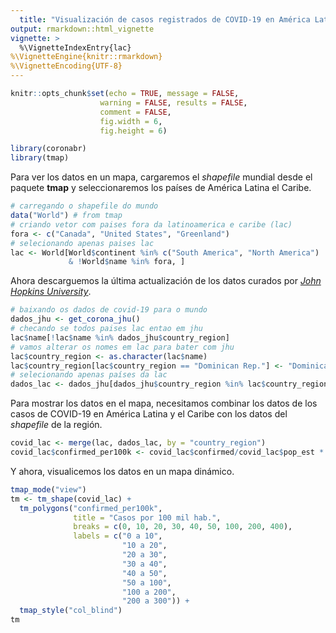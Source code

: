 ```yaml
---
  title: "Visualización de casos registrados de COVID-19 en América Latina y el Caribe"
output: rmarkdown::html_vignette
vignette: >
  %\VignetteIndexEntry{lac}
%\VignetteEngine{knitr::rmarkdown}
%\VignetteEncoding{UTF-8}
---
```


  ```r
knitr::opts_chunk$set(echo = TRUE, message = FALSE,
                      warning = FALSE, results = FALSE,
                      comment = FALSE,
                      fig.width = 6,
                      fig.height = 6)
```

```r
library(coronabr)
library(tmap)
```

Para ver los datos en un mapa, cargaremos el *shapefile* mundial desde el paquete **tmap** y seleccionaremos los países de América Latina el Caribe.

```r
# carregando o shapefile do mundo
data("World") # from tmap
# criando vetor com paises fora da latinoamerica e caribe (lac)
fora <- c("Canada", "United States", "Greenland")
# selecionando apenas paises lac
lac <- World[World$continent %in% c("South America", "North America")
             & !World$name %in% fora, ]

```

Ahora descarguemos la última actualización de los datos curados por [*John Hopkins University*](https://github.com/CSSEGISandData/COVID-19).

```r
# baixando os dados de covid-19 para o mundo
dados_jhu <- get_corona_jhu()
# checando se todos paises lac entao em jhu
lac$name[!lac$name %in% dados_jhu$country_region]
# vamos alterar os nomes em lac para bater com jhu
lac$country_region <- as.character(lac$name)
lac$country_region[lac$country_region == "Dominican Rep."] <- "Dominican Republic"
# selecionando apenas países da lac
dados_lac <- dados_jhu[dados_jhu$country_region %in% lac$country_region, ]
```

Para mostrar los datos en el mapa, necesitamos combinar los datos de los casos de COVID-19 en América Latina y el Caribe con los datos del *shapefile* de la región.

```r
covid_lac <- merge(lac, dados_lac, by = "country_region")
covid_lac$confirmed_per100k <- covid_lac$confirmed/covid_lac$pop_est * 1000000
```

Y ahora, visualicemos los datos en un mapa dinámico.

```r
tmap_mode("view")
tm <- tm_shape(covid_lac) +
  tm_polygons("confirmed_per100k",
              title = "Casos por 100 mil hab.",
              breaks = c(0, 10, 20, 30, 40, 50, 100, 200, 400),
              labels = c("0 a 10",
                         "10 a 20",
                         "20 a 30",
                         "30 a 40",
                         "40 a 50",
                         "50 a 100",
                         "100 a 200",
                         "200 a 300")) +
  tmap_style("col_blind")
tm
```

